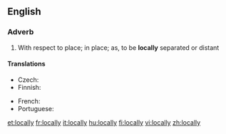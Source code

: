 ==English==

===Adverb===
{{en-adv}}

# With respect to place; in place; as, to be '''locally''' separated or distant

====Translations====
{{trans-top|with respect to place}}
* Czech: {{t-|cs|lokálně}}
* Finnish: {{t+|fi|paikallisesti}}
{{trans-mid}}
* French: {{t+|fr|localement}}
* Portuguese: {{t|pt|localmente}}
{{trans-bottom}}

[[et:locally]]
[[fr:locally]]
[[it:locally]]
[[hu:locally]]
[[fi:locally]]
[[vi:locally]]
[[zh:locally]]